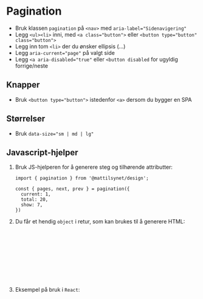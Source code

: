
<Meta of={stories} />

# Pagination
- Bruk klassen `pagination` på `<nav>` med `aria-label="Sidenavigering"`
- Legg `<ul><li>` inni, med `<a class="button">` eller `<button type="button" class="button">`
- Legg inn tom `<li>` der du ønsker ellipsis (&hellip;)
- Legg `aria-current="page"` på valgt side
- Legg `<a aria-disabled="true"` eller `<button disabled` for ugyldig forrige/neste
<Canvas of={stories.WithLinks} />

## Knapper
- Bruk `<button type="button">` istedenfor `<a>` dersom du bygger en SPA
<Canvas of={stories.WithButtons} />

## Størrelser
- Bruk `data-size="sm | md | lg"`
<Canvas of={stories.Sizes} />


## Javascript-hjelper

1. Bruk JS-hjelperen for å generere steg og tilhørende attributter:
    ```tsx
    import { pagination } from '@mattilsynet/design';

    const { pages, next, prev } = pagination({
      current: 1,
      total: 20,
      show: 7,
    })
    ```
2. Du får et hendig `object` i retur, som kan brukes til å generere HTML:
    ```ts
    {
      prev: number; // Previous page, 0 if no previous
      next: number; // Next page, 0 if no next
      pages: Array<{
        current: 'page' | false; // Value of `aria-current`
        page: number;     // Page number or 0 if ellipsis
        key: string;      // Unique child key for React/frameworks
      }>
    }
    ```
3. Eksempel på bruk i `React`:
    <Canvas of={stories.WithHelper} />